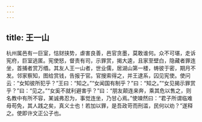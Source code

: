 ```yaml
---
---
---
```

title: 王一山
---




杭州属邑有一巨室，怙财挟势，虐害良善，邑官贪墨，莫敢谁何。众不可堪，走诉宪府，巨室逃匿。宪使怒，督责有司，示罪赏，揭大逵，且家至壁白，隐藏者罪连坐，首捕者赏万缗。其友人王一山者，世业儒，居湖山第一楼，帱彼于密，期月不发。邻家察知，图给赏钱，告报于官。官搜索得之，并王逮系，囚见宪使。使问云：“女知彼所犯乎？”王曰：“知之。”“女闻国有制乎？”曰：“知之。”“女见揭示罪赏乎？”曰：“见之。”“女奚不就利避害乎？”曰：“朋友颠连来奔，乘其危以售之，则名教中有所不容，某诚弗忍为，事觉连坐，乃甘心焉。”使竦然曰：“君子所谓临难毋苟免，其人践之矣，真义士也！若加以罪，是吾政苛而刑滥，民何以劝？”遂释之。使即许文正公子也。